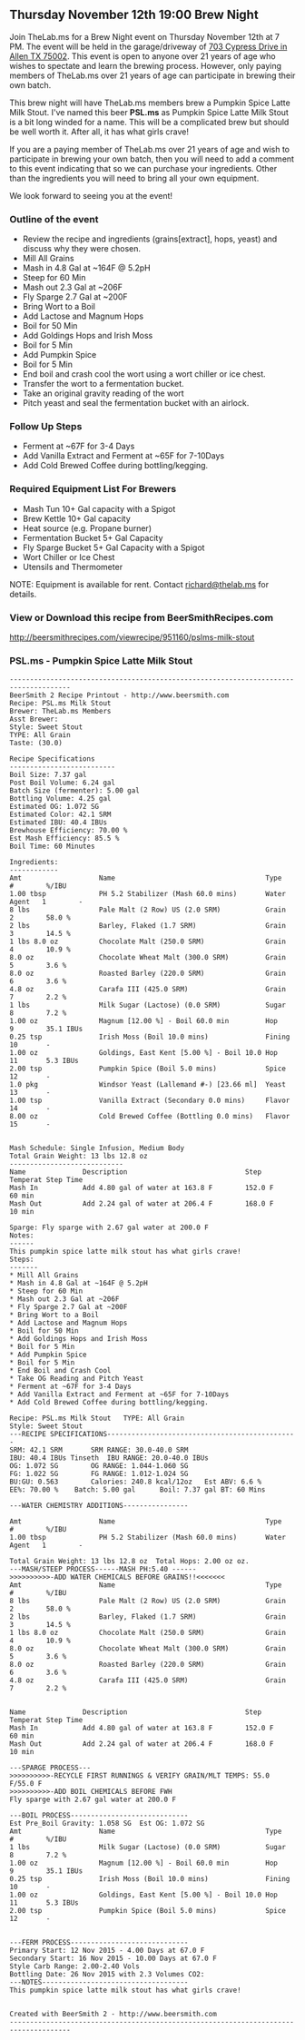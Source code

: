 == Thursday November 12th 19:00 Brew Night ==
Join TheLab.ms for a Brew Night event on Thursday November 12th at 7 PM. The event will be held in the garage/driveway of [https://goo.gl/maps/l7MTr 703 Cypress Drive in Allen TX 75002]. This event is open to anyone over 21 years of age who wishes to spectate and learn the brewing process. However, only paying members of TheLab.ms over 21 years of age can participate in brewing their own batch.


This brew night will have TheLab.ms members brew a Pumpkin Spice Latte Milk Stout.  I've named this beer '''PSL.ms''' as Pumpkin Spice Latte Milk Stout is a bit long winded for a name.  This will be a complicated brew but should be well worth it.  After all, it has what girls crave! 


If you are a paying member of TheLab.ms over 21 years of age and wish to participate in brewing your own batch, then you will need to add a comment to this event indicating that so we can purchase your ingredients. Other than the ingredients you will need to bring all your own equipment. 


We look forward to seeing you at the event!


=== Outline of the event ===
* Review the recipe and ingredients (grains[extract], hops, yeast) and discuss why they were chosen.
* Mill All Grains
* Mash in 4.8 Gal at ~164F @ 5.2pH
* Steep for 60 Min
* Mash out 2.3 Gal at ~206F
* Fly Sparge 2.7 Gal at ~200F
* Bring Wort to a Boil
* Add Lactose and Magnum Hops
* Boil for 50 Min
* Add Goldings Hops and Irish Moss
* Boil for 5 Min
* Add Pumpkin Spice
* Boil for 5 Min
* End boil and crash cool the wort using a wort chiller or ice chest.
* Transfer the wort to a fermentation bucket.
* Take an original gravity reading of the wort
* Pitch yeast and seal the fermentation bucket with an airlock.

=== Follow Up Steps ===
* Ferment at ~67F for 3-4 Days
* Add Vanilla Extract and Ferment at ~65F for 7-10Days
* Add Cold Brewed Coffee during bottling/kegging.


=== Required Equipment List For Brewers ===
* Mash Tun 10+ Gal capacity with a Spigot
* Brew Kettle 10+ Gal capacity 
* Heat source (e.g. Propane burner) 
* Fermentation Bucket 5+ Gal Capacity
* Fly Sparge Bucket 5+ Gal Capacity with a Spigot
* Wort Chiller or Ice Chest 
* Utensils and Thermometer
NOTE: Equipment is available for rent.  Contact [mailto://richard@thelab.ms richard@thelab.ms] for details.


=== View or Download this recipe from BeerSmithRecipes.com ===
[http://beersmithrecipes.com/viewrecipe/951160/pslms-milk-stout http://beersmithrecipes.com/viewrecipe/951160/pslms-milk-stout]

=== PSL.ms - Pumpkin Spice Latte Milk Stout ===
<pre>
-------------------------------------------------------------------------------------
BeerSmith 2 Recipe Printout - http://www.beersmith.com
Recipe: PSL.ms Milk Stout
Brewer: TheLab.ms Members
Asst Brewer: 
Style: Sweet Stout
TYPE: All Grain
Taste: (30.0) 

Recipe Specifications
--------------------------
Boil Size: 7.37 gal
Post Boil Volume: 6.24 gal
Batch Size (fermenter): 5.00 gal   
Bottling Volume: 4.25 gal
Estimated OG: 1.072 SG
Estimated Color: 42.1 SRM
Estimated IBU: 40.4 IBUs
Brewhouse Efficiency: 70.00 %
Est Mash Efficiency: 85.5 %
Boil Time: 60 Minutes

Ingredients:
------------
Amt                   Name                                     Type          #        %/IBU         
1.00 tbsp             PH 5.2 Stabilizer (Mash 60.0 mins)       Water Agent   1        -             
8 lbs                 Pale Malt (2 Row) US (2.0 SRM)           Grain         2        58.0 %        
2 lbs                 Barley, Flaked (1.7 SRM)                 Grain         3        14.5 %        
1 lbs 8.0 oz          Chocolate Malt (250.0 SRM)               Grain         4        10.9 %        
8.0 oz                Chocolate Wheat Malt (300.0 SRM)         Grain         5        3.6 %         
8.0 oz                Roasted Barley (220.0 SRM)               Grain         6        3.6 %         
4.8 oz                Carafa III (425.0 SRM)                   Grain         7        2.2 %         
1 lbs                 Milk Sugar (Lactose) (0.0 SRM)           Sugar         8        7.2 %         
1.00 oz               Magnum [12.00 %] - Boil 60.0 min         Hop           9        35.1 IBUs     
0.25 tsp              Irish Moss (Boil 10.0 mins)              Fining        10       -             
1.00 oz               Goldings, East Kent [5.00 %] - Boil 10.0 Hop           11       5.3 IBUs      
2.00 tsp              Pumpkin Spice (Boil 5.0 mins)            Spice         12       -             
1.0 pkg               Windsor Yeast (Lallemand #-) [23.66 ml]  Yeast         13       -             
1.00 tsp              Vanilla Extract (Secondary 0.0 mins)     Flavor        14       -             
8.00 oz               Cold Brewed Coffee (Bottling 0.0 mins)   Flavor        15       -             


Mash Schedule: Single Infusion, Medium Body
Total Grain Weight: 13 lbs 12.8 oz
----------------------------
Name              Description                             Step Temperat Step Time     
Mash In           Add 4.80 gal of water at 163.8 F        152.0 F       60 min        
Mash Out          Add 2.24 gal of water at 206.4 F        168.0 F       10 min        

Sparge: Fly sparge with 2.67 gal water at 200.0 F
Notes:
------
This pumpkin spice latte milk stout has what girls crave!  
Steps:
-------
* Mill All Grains
* Mash in 4.8 Gal at ~164F @ 5.2pH
* Steep for 60 Min
* Mash out 2.3 Gal at ~206F
* Fly Sparge 2.7 Gal at ~200F
* Bring Wort to a Boil
* Add Lactose and Magnum Hops
* Boil for 50 Min
* Add Goldings Hops and Irish Moss
* Boil for 5 Min
* Add Pumpkin Spice
* Boil for 5 Min
* End Boil and Crash Cool
* Take OG Reading and Pitch Yeast
* Ferment at ~67F for 3-4 Days
* Add Vanilla Extract and Ferment at ~65F for 7-10Days
* Add Cold Brewed Coffee during bottling/kegging.

Recipe: PSL.ms Milk Stout	TYPE: All Grain
Style: Sweet Stout
---RECIPE SPECIFICATIONS-----------------------------------------------
SRM: 42.1 SRM		SRM RANGE: 30.0-40.0 SRM
IBU: 40.4 IBUs Tinseth	IBU RANGE: 20.0-40.0 IBUs
OG: 1.072 SG		OG RANGE: 1.044-1.060 SG
FG: 1.022 SG		FG RANGE: 1.012-1.024 SG
BU:GU: 0.563		Calories: 240.8 kcal/12oz	Est ABV: 6.6 %		
EE%: 70.00 %	Batch: 5.00 gal      Boil: 7.37 gal	BT: 60 Mins

---WATER CHEMISTRY ADDITIONS----------------

Amt                   Name                                     Type          #        %/IBU         
1.00 tbsp             PH 5.2 Stabilizer (Mash 60.0 mins)       Water Agent   1        -             

Total Grain Weight: 13 lbs 12.8 oz	Total Hops: 2.00 oz oz.
---MASH/STEEP PROCESS------MASH PH:5.40 ------
>>>>>>>>>>-ADD WATER CHEMICALS BEFORE GRAINS!!<<<<<<<
Amt                   Name                                     Type          #        %/IBU         
8 lbs                 Pale Malt (2 Row) US (2.0 SRM)           Grain         2        58.0 %        
2 lbs                 Barley, Flaked (1.7 SRM)                 Grain         3        14.5 %        
1 lbs 8.0 oz          Chocolate Malt (250.0 SRM)               Grain         4        10.9 %        
8.0 oz                Chocolate Wheat Malt (300.0 SRM)         Grain         5        3.6 %         
8.0 oz                Roasted Barley (220.0 SRM)               Grain         6        3.6 %         
4.8 oz                Carafa III (425.0 SRM)                   Grain         7        2.2 %         


Name              Description                             Step Temperat Step Time     
Mash In           Add 4.80 gal of water at 163.8 F        152.0 F       60 min        
Mash Out          Add 2.24 gal of water at 206.4 F        168.0 F       10 min        

---SPARGE PROCESS---
>>>>>>>>>>-RECYCLE FIRST RUNNINGS & VERIFY GRAIN/MLT TEMPS: 55.0 F/55.0 F
>>>>>>>>>>-ADD BOIL CHEMICALS BEFORE FWH
Fly sparge with 2.67 gal water at 200.0 F

---BOIL PROCESS-----------------------------
Est Pre_Boil Gravity: 1.058 SG	Est OG: 1.072 SG
Amt                   Name                                     Type          #        %/IBU         
1 lbs                 Milk Sugar (Lactose) (0.0 SRM)           Sugar         8        7.2 %         
1.00 oz               Magnum [12.00 %] - Boil 60.0 min         Hop           9        35.1 IBUs     
0.25 tsp              Irish Moss (Boil 10.0 mins)              Fining        10       -             
1.00 oz               Goldings, East Kent [5.00 %] - Boil 10.0 Hop           11       5.3 IBUs      
2.00 tsp              Pumpkin Spice (Boil 5.0 mins)            Spice         12       -             


---FERM PROCESS-----------------------------
Primary Start: 12 Nov 2015 - 4.00 Days at 67.0 F
Secondary Start: 16 Nov 2015 - 10.00 Days at 67.0 F
Style Carb Range: 2.00-2.40 Vols
Bottling Date: 26 Nov 2015 with 2.3 Volumes CO2: 
---NOTES------------------------------------
This pumpkin spice latte milk stout has what girls crave!  


Created with BeerSmith 2 - http://www.beersmith.com
-------------------------------------------------------------------------------------

</pre>


